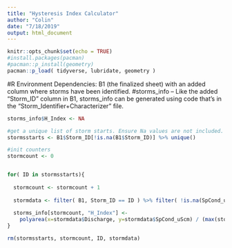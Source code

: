 ```yaml
---
title: "Hysteresis Index Calculator"
author: "Colin"
date: "7/18/2019"
output: html_document
---
```


```r
knitr::opts_chunk$set(echo = TRUE)
#install.packages(pacman)
#pacman::p_install(geometry)
pacman::p_load( tidyverse, lubridate, geometry )
```
#R Environment Dependencies: B1 (the finalized sheet) with an added column where storms have been identified.
                          #storms_info -- Like the added "Storm_ID" column in B1, storms_info can be generated using code that's in the "Storm_Identifier+Characterizer" file.



```r

storms_info$H_Index <- NA 

#get a unique list of storm starts. Ensure Na values are not included.
stormsstarts <- B1$Storm_ID[!is.na(B1$Storm_ID)] %>% unique()

#init counters
stormcount <- 0 


for( ID in stormsstarts){
 
  stormcount <- stormcount + 1
  
  stormdata <- filter( B1, Storm_ID == ID ) %>% filter( !is.na(SpCond_uScm) )
  
  storms_info[stormcount, "H_Index"] <- 
    polyarea(x=stormdata$Discharge, y=stormdata$SpCond_uScm) / (max(stormdata$Discharge) - min(stormdata$Discharge))
}

rm(stormsstarts, stormcount, ID, stormdata)
```